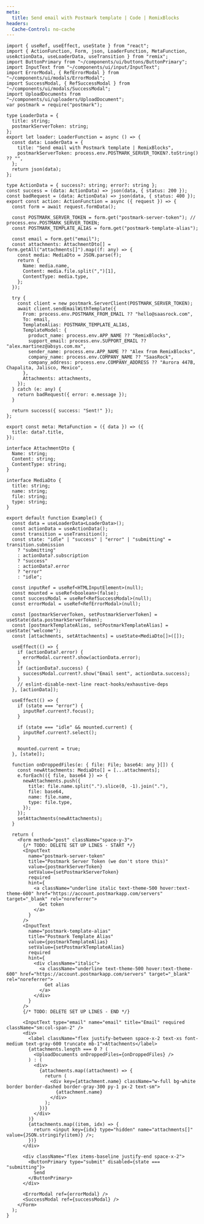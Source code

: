 ```yaml
---
meta:
  title: Send email with Postmark template | Code | RemixBlocks
headers:
  Cache-Control: no-cache
---
```


```tsx
import { useRef, useEffect, useState } from "react";
import { ActionFunction, Form, json, LoaderFunction, MetaFunction, useActionData, useLoaderData, useTransition } from "remix";
import ButtonPrimary from "~/components/ui/buttons/ButtonPrimary";
import InputText from "~/components/ui/input/InputText";
import ErrorModal, { RefErrorModal } from "~/components/ui/modals/ErrorModal";
import SuccessModal, { RefSuccessModal } from "~/components/ui/modals/SuccessModal";
import UploadDocuments from "~/components/ui/uploaders/UploadDocument";
var postmark = require("postmark");

type LoaderData = {
  title: string;
  postmarkServerToken: string;
};
export let loader: LoaderFunction = async () => {
  const data: LoaderData = {
    title: "Send email with Postmark template | RemixBlocks",
    postmarkServerToken: process.env.POSTMARK_SERVER_TOKEN?.toString() ?? "",
  };
  return json(data);
};

type ActionData = { success?: string; error?: string };
const success = (data: ActionData) => json(data, { status: 200 });
const badRequest = (data: ActionData) => json(data, { status: 400 });
export const action: ActionFunction = async ({ request }) => {
  const form = await request.formData();

  const POSTMARK_SERVER_TOKEN = form.get("postmark-server-token"); // process.env.POSTMARK_SERVER_TOKEN;
  const POSTMARK_TEMPLATE_ALIAS = form.get("postmark-template-alias");

  const email = form.get("email");
  const attachments: AttachmentDto[] = form.getAll("attachments[]").map((f: any) => {
    const media: MediaDto = JSON.parse(f);
    return {
      Name: media.name,
      Content: media.file.split(",")[1],
      ContentType: media.type,
    };
  });

  try {
    const client = new postmark.ServerClient(POSTMARK_SERVER_TOKEN);
    await client.sendEmailWithTemplate({
      From: process.env.POSTMARK_FROM_EMAIL ?? "hello@saasrock.com",
      To: email,
      TemplateAlias: POSTMARK_TEMPLATE_ALIAS,
      TemplateModel: {
        product_name: process.env.APP_NAME ?? "RemixBlocks",
        support_email: process.env.SUPPORT_EMAIL ?? "alex.martinez@absys.com.mx",
        sender_name: process.env.APP_NAME ?? "Alex from RemixBlocks",
        company_name: process.env.COMPANY_NAME ?? "SaasRock",
        company_address: process.env.COMPANY_ADDRESS ?? "Aurora 447B, Chapalita, Jalisco, Mexico",
      },
      Attachments: attachments,
    });
  } catch (e: any) {
    return badRequest({ error: e.message });
  }

  return success({ success: "Sent!" });
};

export const meta: MetaFunction = ({ data }) => ({
  title: data?.title,
});

interface AttachmentDto {
  Name: string;
  Content: string;
  ContentType: string;
}

interface MediaDto {
  title: string;
  name: string;
  file: string;
  type: string;
}

export default function Example() {
  const data = useLoaderData<LoaderData>();
  const actionData = useActionData();
  const transition = useTransition();
  const state: "idle" | "success" | "error" | "submitting" = transition.submission
    ? "submitting"
    : actionData?.subscription
    ? "success"
    : actionData?.error
    ? "error"
    : "idle";

  const inputRef = useRef<HTMLInputElement>(null);
  const mounted = useRef<boolean>(false);
  const successModal = useRef<RefSuccessModal>(null);
  const errorModal = useRef<RefErrorModal>(null);

  const [postmarkServerToken, setPostmarkServerToken] = useState(data.postmarkServerToken);
  const [postmarkTemplateAlias, setPostmarkTemplateAlias] = useState("welcome");
  const [attachments, setAttachments] = useState<MediaDto[]>([]);

  useEffect(() => {
    if (actionData?.error) {
      errorModal.current?.show(actionData.error);
    }
    if (actionData?.success) {
      successModal.current?.show("Email sent", actionData.success);
    }
    // eslint-disable-next-line react-hooks/exhaustive-deps
  }, [actionData]);

  useEffect(() => {
    if (state === "error") {
      inputRef.current?.focus();
    }

    if (state === "idle" && mounted.current) {
      inputRef.current?.select();
    }

    mounted.current = true;
  }, [state]);

  function onDroppedFiles(e: { file: File; base64: any }[]) {
    const newAttachments: MediaDto[] = [...attachments];
    e.forEach(({ file, base64 }) => {
      newAttachments.push({
        title: file.name.split(".").slice(0, -1).join("."),
        file: base64,
        name: file.name,
        type: file.type,
      });
    });
    setAttachments(newAttachments);
  }

  return (
    <Form method="post" className="space-y-3">
      {/* TODO: DELETE SET UP LINES - START */}
      <InputText
        name="postmark-server-token"
        title="Postmark Server Token (we don't store this)"
        value={postmarkServerToken}
        setValue={setPostmarkServerToken}
        required
        hint={
          <a className="underline italic text-theme-500 hover:text-theme-600" href="https://account.postmarkapp.com/servers" target="_blank" rel="noreferrer">
            Get token
          </a>
        }
      />
      <InputText
        name="postmark-template-alias"
        title="Postmark Template Alias"
        value={postmarkTemplateAlias}
        setValue={setPostmarkTemplateAlias}
        required
        hint={
          <div className="italic">
            <a className="underline text-theme-500 hover:text-theme-600" href="https://account.postmarkapp.com/servers" target="_blank" rel="noreferrer">
              Get alias
            </a>
          </div>
        }
      />
      {/* TODO: DELETE SET UP LINES - END */}

      <InputText type="email" name="email" title="Email" required className="sm:col-span-2" />
      <div>
        <label className="flex justify-between space-x-2 text-xs font-medium text-gray-600 truncate mb-1">Attachments</label>
        {attachments.length === 0 ? (
          <UploadDocuments onDroppedFiles={onDroppedFiles} />
        ) : (
          <div>
            {attachments.map((attachment) => {
              return (
                <div key={attachment.name} className="w-full bg-white border border-dashed border-gray-300 py-1 px-2 text-sm">
                  {attachment.name}
                </div>
              );
            })}
          </div>
        )}
        {attachments.map((item, idx) => {
          return <input key={idx} type="hidden" name="attachments[]" value={JSON.stringify(item)} />;
        })}
      </div>

      <div className="flex items-baseline justify-end space-x-2">
        <ButtonPrimary type="submit" disabled={state === "submitting"}>
          Send
        </ButtonPrimary>
      </div>

      <ErrorModal ref={errorModal} />
      <SuccessModal ref={successModal} />
    </Form>
  );
}
```
